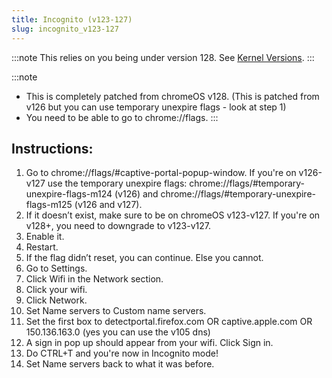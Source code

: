 ```yaml
---
title: Incognito (v123-127)
slug: incognito_v123-127
---
```



:::note
This relies on you being under version 128. See [Kernel Versions](/kajigs/kernverinfo).
:::

:::note
- This is completely patched from chromeOS v128. (This is patched from v126 but you can use temporary unexpire flags - look at step 1)
- You need to be able to go to chrome://flags.
:::

## **Instructions:**
1. Go to chrome://flags/#captive-portal-popup-window. If you're on v126-v127 use the temporary unexpire flags: chrome://flags/#temporary-unexpire-flags-m124 (v126) and chrome://flags/#temporary-unexpire-flags-m125 (v126 and v127).
2. If it doesn’t exist, make sure to be on chromeOS v123-v127. If you're on v128+, you need to downgrade to v123-v127.
3. Enable it.
4. Restart.
5. If the flag didn’t reset, you can continue. Else you cannot.
6. Go to Settings.
7. Click Wifi in the Network section.
8. Click your wifi.
9. Click Network.
10. Set Name servers to Custom name servers.
11. Set the first box to detectportal.firefox.com OR captive.apple.com OR 150.136.163.0 (yes you can use the v105 dns)
12. A sign in pop up should appear from your wifi. Click Sign in.
13. Do CTRL+T and you're now in Incognito mode!
14. Set Name servers back to what it was before.
